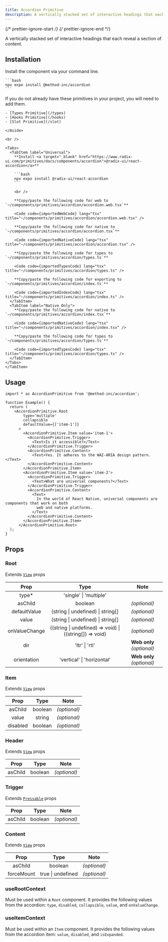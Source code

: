 ```yaml
---
title: Accordion Primitive
description: A vertically stacked set of interactive headings that each reveal a section of content.
---
```


{/* prettier-ignore-start */}
{/* prettier-ignore-end */}


A vertically stacked set of interactive headings that each reveal a section of content.

## Installation

<Tabs>
  <TabItem label="NPM">

  Install the component via your command line.

    ```bash
    npx expo install @method-inc/accordion
    ```

  </TabItem>
  <TabItem label="Manual">
    <Aside title="Uses shared primitives">
    If you do not already have these primitives in your project, you will need to add them.

    - [Types Primitive](/types)
    - [Hooks Primitive](/hooks)
    - [Slot Primitive](/slot)

    </Aside>

    <br />

    <Tabs>
      <TabItem label="Universal">
        **Install <a target="_blank" href="https://www.radix-ui.com/primitives/docs/components/accordion">@radix-ui/react-accordion</a>**

        ```bash
        npx expo install @radix-ui/react-accordion
        ```

        <br />

        **Copy/paste the following code for web to  `~/components/primitives/accordion/accordion.web.tsx`**

        <Code code={importedWebCode} lang="tsx" title="~/components/primitives/accordion/accordion.web.tsx" />

        **Copy/paste the following code for native to  `~/components/primitives/accordion/accordion.tsx`**

        <Code code={importedNativeCode} lang="tsx" title="~/components/primitives/accordion/accordion.tsx" />

        **Copy/paste the following code for types to  `~/components/primitives/accordion/types.ts`**

        <Code code={importedTypesCode} lang="tsx" title="~/components/primitives/accordion/types.ts" />

        **Copy/paste the following code for exporting to  `~/components/primitives/accordion/index.ts`**

        <Code code={importedIndexCode} lang="tsx" title="~/components/primitives/accordion/index.ts" />
      </TabItem>
      <TabItem label="Native Only">
        **Copy/paste the following code for native to  `~/components/primitives/accordion/index.tsx`**

        <Code code={importedNativeCode} lang="tsx" title="~/components/primitives/accordion/index.tsx" />

        **Copy/paste the following code for types to  `~/components/primitives/accordion/types.ts`**

        <Code code={importedTypesCode} lang="tsx" title="~/components/primitives/accordion/types.ts" />
      </TabItem>
    </Tabs>
    </TabItem>
</Tabs>



## Usage

```tsx
import * as AccordionPrimitive from '@method-inc/accordion';

function Example() {
  return (
    <AccordionPrimitive.Root
        type='multiple'
        collapsible
        defaultValue={['item-1']}
      >
        <AccordionPrimitive.Item value='item-1'>
          <AccordionPrimitive.Trigger>
            <Text>Is it accessible?</Text>
          </AccordionPrimitive.Trigger>
          <AccordionPrimitive.Content>
            <Text>Yes. It adheres to the WAI-ARIA design pattern.</Text>
          </AccordionPrimitive.Content>
        </AccordionPrimitive.Item>
        <AccordionPrimitive.Item value='item-2'>
          <AccordionPrimitive.Trigger>
            <Text>What are universal components?</Text>
          </AccordionPrimitive.Trigger>
          <AccordionPrimitive.Content>
            <Text>
              In the world of React Native, universal components are components that work on both
              web and native platforms.
            </Text>
          </AccordionPrimitive.Content>
        </AccordionPrimitive.Item>
      </AccordionPrimitive.Root>
  );
}
```

## Props

### Root

Extends [`View`](https://reactnative.dev/docs/view#props) props

|     Prop      |                          Type                           |           Note            |
| :-----------: | :-----------------------------------------------------: | :-----------------------: |
|    type\*     |                 'single' \| 'multiple'                  |                           |
|    asChild    |                         boolean                         |       _(optional)_        |
| defaultValue  |            (string \| undefined) \| string[]            |       _(optional)_        |
|     value     |            (string \| undefined) \| string[]            |       _(optional)_        |
| onValueChange | ((string \| undefined) => void) \| ((string[]) => void) |       _(optional)_        |
|      dir      |                     'ltr' \| 'rtl'                      | **Web only** _(optional)_ |
|  orientation  |               'vertical' \| 'horizontal'                | **Web only** _(optional)_ |

### Item

Extends [`View`](https://reactnative.dev/docs/view#props) props

|   Prop   |  Type   |     Note     |
| :------: | :-----: | :----------: |
| asChild  | boolean | _(optional)_ |
|  value   | string  | _(optional)_ |
| disabled | boolean | _(optional)_ |

### Header

Extends [`View`](https://reactnative.dev/docs/view#props) props

|  Prop   |  Type   |     Note     |
| :-----: | :-----: | :----------: |
| asChild | boolean | _(optional)_ |

### Trigger

Extends [`Pressable`](https://reactnative.dev/docs/pressable#props) props

|  Prop   |  Type   |     Note     |
| :-----: | :-----: | :----------: |
| asChild | boolean | _(optional)_ |

### Content

Extends [`View`](https://reactnative.dev/docs/view#props) props

|    Prop    |       Type        |     Note     |
| :--------: | :---------------: | :----------: |
|  asChild   |      boolean      | _(optional)_ |
| forceMount | true \| undefined | _(optional)_ |


### useRootContext

Must be used within a `Root` component. It provides the following values from the accordion: `type`, `disabled`, `collapsible`, `value`, and `onValueChange`.

### useItemContext

Must be used within an `Item` component. It provides the following values from the accordion item: `value`, `disabled`, and `isExpanded`.


